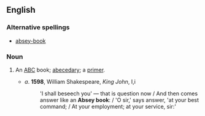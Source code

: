 ==English==

===Alternative spellings===
*[[absey-book]]

===Noun===
{{en-noun|sg=[[absey]] [[book]]}}

# {{Obsolete}} An [[ABC]] book; [[abecedary]]; a [[primer]]. 
#*''a''. '''1598''', William Shakespeare, ''King John'', I,i
#*:'I shall beseech you' — that is question now / And then comes answer like an '''Absey book''': / 'O sir,' says answer, 'at your best command; / At your employment; at your service, sir:'